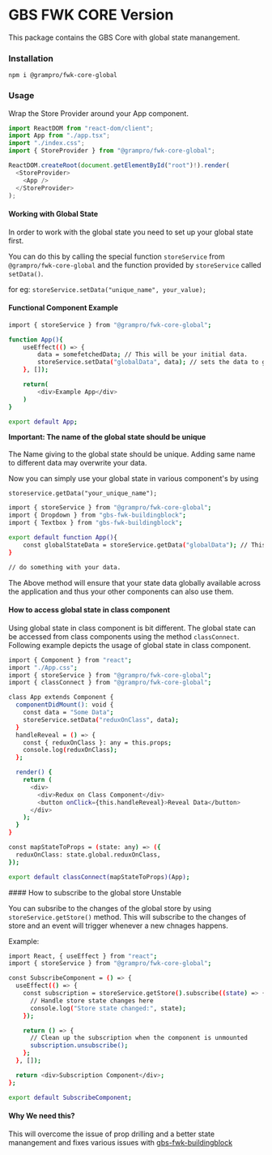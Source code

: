 # GBS FWK CORE Version


<LatestVersion packageName="@grampro/fwk-core-global" />

This package contains the GBS Core with global state manangement.

### Installation

`npm i @grampro/fwk-core-global`

### Usage

Wrap the Store Provider around your App component.

```js
import ReactDOM from "react-dom/client";
import App from "./app.tsx";
import "./index.css";
import { StoreProvider } from "@grampro/fwk-core-global";

ReactDOM.createRoot(document.getElementById("root")!).render(
  <StoreProvider>
    <App />
  </StoreProvider>
);

```

#### Working with Global State

In order to work with the global state you need to set up your global state first.

You can do this by calling the special function `storeService` from `@grampro/fwk-core-global` and the function provided by `storeService` called `setData()`.

for eg: `storeService.setData("unique_name", your_value);`

#### Functional Component Example

```bash
import { storeService } from "@grampro/fwk-core-global";

function App(){
    useEffect(() => {
        data = somefetchedData; // This will be your initial data.
        storeService.setData("globalData", data); // sets the data to global state aka store.
    }, []);

    return(
        <div>Example App</div>
    )
}

export default App;

```

 
<div className={styles.warningCard}><b><span>Important: </span>The name of the global state should be unique</b><br /><br />
The Name giving to the global state should be unique. Adding same name to different data may overwrite your data.</div>

Now you can simply use your global state in various component's by using

`storeservice.getData("your_unique_name");`

```bash
import { storeService } from "@grampro/fwk-core-global";
import { Dropdown } from "gbs-fwk-buildingblock";
import { Textbox } from "gbs-fwk-buildingblock";

export default function App(){
    const globalStateData = storeService.getData("globalData"); // This contains your global state.
}

// do something with your data.

```

The Above method will ensure that your state data globally available across the application and thus your other components can also use them.

#### How to access global state in class component

Using global state in class component is bit different. The global state can be accessed from class components using the method `classConnect`. Following example depicts the usage of global state in class component.

```bash
import { Component } from "react";
import "./App.css";
import { storeService } from "@grampro/fwk-core-global";
import { classConnect } from "@grampro/fwk-core-global";

class App extends Component {
  componentDidMount(): void {
    const data = "Some Data";
    storeService.setData("reduxOnClass", data);
  }
  handleReveal = () => {
    const { reduxOnClass }: any = this.props;
    console.log(reduxOnClass);
  };

  render() {
    return (
      <div>
        <div>Redux on Class Component</div>
        <button onClick={this.handleReveal}>Reveal Data</button>
      </div>
    );
  }
}

const mapStateToProps = (state: any) => ({
  reduxOnClass: state.global.reduxOnClass,
});

export default classConnect(mapStateToProps)(App);
```

<div style={{display: "flex", alignItems: "flex-end"}}>
#### How to subscribe to the global store 
<span style={{backgroundColor: "red", padding: "0.2rem", borderRadius: "0.5rem", color: "white"}}>Unstable</span>
</div>

You can subsribe to the changes of the global store by using `storeService.getStore()` method. This will subscribe to the changes of store and an event will trigger whenever a new chnages happens.

Example:

```bash
import React, { useEffect } from "react";
import { storeService } from "@grampro/fwk-core-global";

const SubscribeComponent = () => {
  useEffect(() => {
    const subscription = storeService.getStore().subscribe((state) => {
      // Handle store state changes here
      console.log("Store state changed:", state);
    });

    return () => {
      // Clean up the subscription when the component is unmounted
      subscription.unsubscribe();
    };
  }, []);

  return <div>Subscription Component</div>;
};

export default SubscribeComponent;

```

#### Why We need this?

This will overcome the issue of prop drilling and a better state manangement and fixes various issues with [gbs-fwk-buildingblock](https://www.npmjs.com/package/gbs-fwk-buildingblock)
